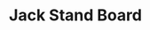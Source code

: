 ---
type: Project
title: Jack Stand Board
publishedAt: 2023-12-10
summary: Jack Stand Board
tags: electronics,embedded,pcb design
---